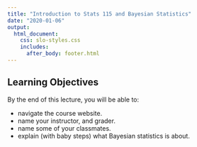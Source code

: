 ```yaml
---
title: "Introduction to Stats 115 and Bayesian Statistics"
date: "2020-01-06"
output: 
  html_document:
    css: slo-styles.css 
    includes:
      after_body: footer.html
---
```


## Learning Objectives

By the end of this lecture, you will be able to:

- navigate the course website.
- name your instructor, and grader.
- name some of your classmates.
- explain (with baby steps) what Bayesian statistics is about. 

<br>
<br>
<br>